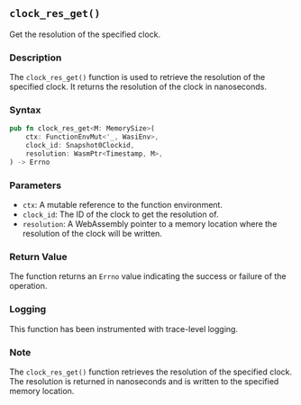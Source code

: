 ## `clock_res_get()`

Get the resolution of the specified clock.

### Description

The `clock_res_get()` function is used to retrieve the resolution of the specified clock. It returns the resolution of the clock in nanoseconds.

### Syntax

```rust
pub fn clock_res_get<M: MemorySize>(
    ctx: FunctionEnvMut<'_, WasiEnv>,
    clock_id: Snapshot0Clockid,
    resolution: WasmPtr<Timestamp, M>,
) -> Errno
```

### Parameters

- `ctx`: A mutable reference to the function environment.
- `clock_id`: The ID of the clock to get the resolution of.
- `resolution`: A WebAssembly pointer to a memory location where the resolution of the clock will be written.

### Return Value

The function returns an `Errno` value indicating the success or failure of the operation.

### Logging

This function has been instrumented with trace-level logging.

### Note

The `clock_res_get()` function retrieves the resolution of the specified clock. The resolution is returned in nanoseconds and is written to the specified memory location.
